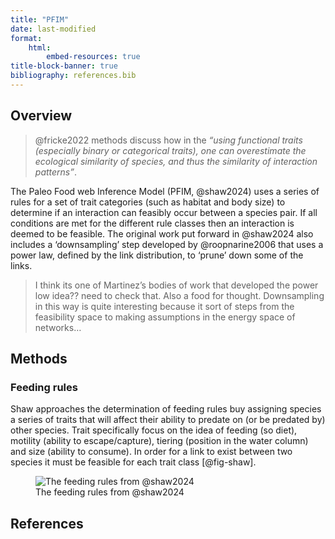 ```yaml
---
title: "PFIM"
date: last-modified
format:
    html:
        embed-resources: true
title-block-banner: true
bibliography: references.bib
---
```


## Overview

> @fricke2022 methods discuss how in the *"using functional traits (especially binary or categorical traits), one can overestimate the ecological similarity of species, and thus the similarity of interaction patterns"*.

The Paleo Food web Inference Model (PFIM, @shaw2024) uses a series of rules for a set of trait categories (such as habitat and body size) to determine if an interaction can feasibly occur between a species pair. If all conditions are met for the different rule classes then an interaction is deemed to be feasible. The original work put forward in @shaw2024 also includes a 'downsampling' step developed by @roopnarine2006 that uses a power law, defined by the link distribution, to 'prune' down some of the links.

> I think its one of Martinez's bodies of work that developed the power low idea?? need to check that. Also a food for thought. Downsampling in this way is quite interesting because it sort of steps from the feasibility space to making assumptions in the energy space of networks...

## Methods

### Feeding rules

Shaw approaches the determination of feeding rules buy assigning species a series of traits that will affect their ability to predate on (or be predated by) other species. Trait specifically focus on the idea of feeding (so diet), motility (ability to escape/capture), tiering (position in the water column) and size (ability to consume). In order for a link to exist between two species it must be feasible for each trait class [@fig-shaw].

![The feeding rules from @shaw2024](figures/shaw_concept.png){#fig-shaw}

## References {.unnumbered}

::: {#refs}
:::